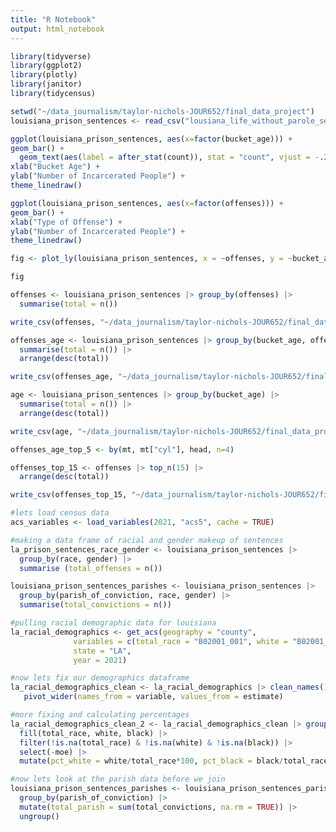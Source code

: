 ```yaml
---
title: "R Notebook"
output: html_notebook
---
```


```r
library(tidyverse)
library(ggplot2)
library(plotly)
library(janitor)
library(tidycensus)
```


```r
setwd("~/data_journalism/taylor-nichols-JOUR652/final_data_project")
louisiana_prison_sentences <- read_csv("lousiana_life_without_parole_sept_2021.csv") |> clean_names()
```

```r
ggplot(louisiana_prison_sentences, aes(x=factor(bucket_age))) +
geom_bar() +
  geom_text(aes(label = after_stat(count)), stat = "count", vjust = -.2, colour = "black") +
xlab("Bucket Age") +
ylab("Number of Incarcerated People") +
theme_linedraw()
```

```r
ggplot(louisiana_prison_sentences, aes(x=factor(offenses))) +
geom_bar() +
xlab("Type of Offense") +
ylab("Number of Incarcerated People") +
theme_linedraw()
```

```r
fig <- plot_ly(louisiana_prison_sentences, x = ~offenses, y = ~bucket_age, type = 'scatter', mode = 'markers')

fig
```

```r
offenses <- louisiana_prison_sentences |> group_by(offenses) |>
  summarise(total = n())

write_csv(offenses, "~/data_journalism/taylor-nichols-JOUR652/final_data_project/offenses.csv")
```

```r
offenses_age <- louisiana_prison_sentences |> group_by(bucket_age, offenses) |>
  summarise(total = n()) |>
  arrange(desc(total))

write_csv(offenses_age, "~/data_journalism/taylor-nichols-JOUR652/final_data_project/offenses_age.csv")
```

```r
age <- louisiana_prison_sentences |> group_by(bucket_age) |>
  summarise(total = n()) |>
  arrange(desc(total))

write_csv(age, "~/data_journalism/taylor-nichols-JOUR652/final_data_project/bucket_age.csv")
```

```r
offenses_age_top_5 <- by(mt, mt["cyl"], head, n=4)
```

```r
offenses_top_15 <- offenses |> top_n(15) |>
  arrange(desc(total))

write_csv(offenses_top_15, "~/data_journalism/taylor-nichols-JOUR652/final_data_project/offenses_top_15.csv")
```
```r
#lets load census data
acs_variables <- load_variables(2021, "acs5", cache = TRUE)
```

```r
#making a data frame of racial and gender makeup of sentences
la_prison_sentences_race_gender <- louisiana_prison_sentences |>
  group_by(race, gender) |>
  summarise (total_offenses = n())

louisiana_prison_sentences_parishes <- louisiana_prison_sentences |> 
  group_by(parish_of_conviction, race, gender) |>
  summarise(total_convictions = n())

#pulling racial demographic data for louisiana
la_racial_demographics <- get_acs(geography = "county",
              variables = c(total_race = "B02001_001", white = "B02001_002", black = "B02001_003"),
              state = "LA",
              year = 2021)
```

```r
#now lets fix our demographics dataframe
la_racial_demographics_clean <- la_racial_demographics |> clean_names() |> 
   pivot_wider(names_from = variable, values_from = estimate)

```

```r
#more fixing and calculating percentages
la_racial_demographics_clean_2 <- la_racial_demographics_clean |> group_by(geoid) |>
  fill(total_race, white, black) |>
  filter(!is.na(total_race) & !is.na(white) & !is.na(black)) |>
  select(-moe) |> 
  mutate(pct_white = white/total_race*100, pct_black = black/total_race*100)
```

```r
#now lets look at the parish data before we join
louisiana_prison_sentences_parishes <- louisiana_prison_sentences_parishes |> 
  group_by(parish_of_conviction) |>
  mutate(total_parish = sum(total_convictions, na.rm = TRUE)) |> 
  ungroup()
```

